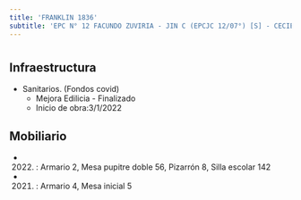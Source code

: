 ```yaml
---
title: 'FRANKLIN 1836'
subtitle: 'EPC N° 12 FACUNDO ZUVIRIA - JIN C (EPCJC 12/07°) [S] - CECIE N° 07'
---
```


#
## Infraestructura

* Sanitarios. (Fondos covid) 
    + Mejora Edilicia - Finalizado 
    + Inicio de obra:3/1/2022 






## Mobiliario

*  (2022) : Armario 2, Mesa pupitre doble 56, Pizarrón 8, Silla escolar 142 

*  (2021) : Armario 4, Mesa inicial 5 



